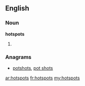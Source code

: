==English==

===Noun===
'''hotspots'''

# {{plural of|[[hotspot]]}}

===Anagrams===
* [[potshots#English|potshots]], [[pot shots#English|pot shots]]

[[ar:hotspots]]
[[fr:hotspots]]
[[my:hotspots]]